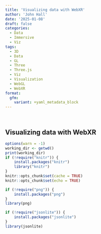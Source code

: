 ```yaml
---
title: 'Visualizing data with WebXR'
author: 'John Hall'
date: '2025-01-08'
draft: false
categories:
  - Data
  - Immersive
  - Viz
tags:
  - 3D
  - Data
  - GL
  - Three
  - Three.js
  - Viz
  - Visualization
  - WebGL
  - WebXR
format:
  gfm:
    variant: +yaml_metadata_block
---
```


<div id="vizr-app" role="main" style="width: 100%; min-width: 800px; margin-left: -86px;">
&nbsp;
</div>


## Visualizing data with WebXR

```r
options(warn = -1)
working_dir <- getwd()
print(working_dir)
if (!require("knitr")) {
    install.packages("knitr")
    library("knitr")
}
knitr::opts_chunk$set(cache = TRUE)
knitr::opts_chunk$set(echo = TRUE)

if (!require("png")) {
    install.packages("png")
}
library(png)

if (!require("jsonlite")) {
    install.packages("jsonlite")
}
library(jsonlite)
```
